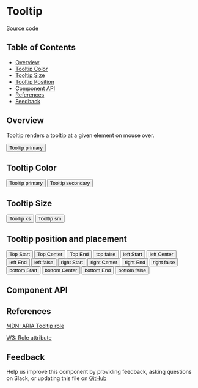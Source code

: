 
# Tooltip

[Source code](https://github.com/leemonade/bubbles/tree/main/packages/components/src/overlay/Tooltip/Tooltip.js)

## Table of Contents

<!-- START doctoc generated TOC please keep comment here to allow auto update -->
<!-- DON'T EDIT THIS SECTION, INSTEAD RE-RUN doctoc TO UPDATE -->

- [Overview](#overview)
- [Tooltip Color](#tooltip-color)
- [Tooltip Size](#tooltip-size)
- [Tooltip Position](#tooltip-position)
- [Component API](#component-api)
- [References](#references)
- [Feedback](#feedback)

## Overview

Tooltip renders a tooltip at a given element on mouse over.

<ThemeProvider>
  <Tooltip label={'Share'} color="primary" style={{ padding: '10px' }}>
    <Button variant="outline">Tooltip primary</Button>
  </Tooltip>
</ThemeProvider>

## Tooltip Color

<ThemeProvider>
<Group>
  <Tooltip label={ 'Share' }  color="primary" style={{ padding: '10px' }}>
      <Button variant="outline">
        Tooltip primary
      </Button>
    </Tooltip>
  <Tooltip label={ 'Share' }  color="secondary" style={{ padding: '10px' }}>
   <Button variant="outline">
     Tooltip secondary
  </Button>
  </Tooltip>
</Group>

</ThemeProvider>

## Tooltip Size

<ThemeProvider>
  <Tooltip label={'Share'} color="primary" size="xs" style={{ padding: '10px' }}>
    <Button variant="outline">Tooltip xs</Button>
  </Tooltip>
  <Tooltip label={'Share'} color="primary" size="sm" style={{ padding: '10px' }}>
    <Button variant="outline">Tooltip sm</Button>
  </Tooltip>
</ThemeProvider>

## Tooltip position and placement

<ThemeProvider>
  <Group>
    <Tooltip label={'Share'} style={{ padding: '10px' }} placement="start">
      <Button variant="outline">Top Start</Button>
    </Tooltip>
    <Tooltip label={'Share'} style={{ padding: '10px' }}>
      <Button variant="outline">Top Center</Button>
    </Tooltip>
    <Tooltip label={'Share'} style={{ padding: '10px' }} placement="end">
      <Button variant="outline">Top End</Button>
    </Tooltip>
    <Tooltip label={'Share'} style={{ padding: '10px' }} withArrow={false}>
      <Button variant="outline">top false</Button>
    </Tooltip>
  </Group>
  <Group>
    <Tooltip label={'Share'} style={{ padding: '10px' }} position="left" placement="start">
      <Button variant="outline">left Start</Button>
    </Tooltip>
    <Tooltip label={'Share'} style={{ padding: '10px' }} position="left">
      <Button variant="outline">left Center</Button>
    </Tooltip>
    <Tooltip label={'Share'} style={{ padding: '10px' }} position="left" placement="end">
      <Button variant="outline">left End</Button>
    </Tooltip>
    <Tooltip label={'Share'} style={{ padding: '10px' }} position="left" withArrow={false}>
      <Button variant="outline">left false</Button>
    </Tooltip>
  </Group>
  <Group>
    <Tooltip label={'Share'} style={{ padding: '10px' }} position="right" placement="start">
      <Button variant="outline">right Start</Button>
    </Tooltip>
    <Tooltip label={'Share'} style={{ padding: '10px' }} position="right">
      <Button variant="outline">right Center</Button>
    </Tooltip>
    <Tooltip label={'Share'} style={{ padding: '10px' }} position="right" placement="end">
      <Button variant="outline">right End</Button>
    </Tooltip>
    <Tooltip label={'Share'} style={{ padding: '10px' }} position="right" withArrow={false}>
      <Button variant="outline">right false</Button>
    </Tooltip>
  </Group>
  <Group>
    <Tooltip label={'Share'} style={{ padding: '10px' }} position="bottom" placement="start">
      <Button variant="outline">bottom Start</Button>
    </Tooltip>
    <Tooltip label={'Share'} style={{ padding: '10px' }} position="bottom">
      <Button variant="outline">bottom Center</Button>
    </Tooltip>
    <Tooltip label={'Share'} style={{ padding: '10px' }} position="bottom" placement="end">
      <Button variant="outline">bottom End</Button>
    </Tooltip>
    <Tooltip label={'Share'} style={{ padding: '10px' }} position="bottom" withArrow={false}>
      <Button variant="outline">bottom false</Button>
    </Tooltip>
  </Group>
</ThemeProvider>

## Component API

<Preview>
  <Story id="atoms-overlay-tooltip--playground" />
</Preview>

<Props of={Tooltip} />

## References

[MDN: ARIA Tooltip role](https://developer.mozilla.org/en-US/docs/Web/Accessibility/ARIA/Roles/tooltip_role)

[W3: Role attribute](https://www.w3.org/WAI/PF/HTML/wiki/RoleAttribute)

## Feedback

Help us improve this component by providing feedback, asking questions on Slack, or updating this file on
[GitHub](https://github.com/leemonade/bubbles/edit/main/packages/components/src/overlay/Tooltip/Tooltip.mdx)
